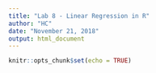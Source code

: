 ```yaml
---
title: "Lab 8 - Linear Regression in R"
author: "HC"
date: "November 21, 2018"
output: html_document
---
```


```r
knitr::opts_chunk$set(echo = TRUE)
```

